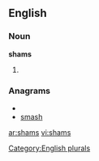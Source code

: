==English==

===Noun===
'''shams'''

# {{plural of|[[sham]]}}

===Anagrams===
* {{alphagram|ahmss}}
* [[smash#English|smash]]

[[Category:English plurals]]

[[ar:shams]]
[[vi:shams]]